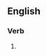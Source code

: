 {{also|régénérâtes}}

==English==

===Verb===
{{head|en|verb form}}

# {{en-third-person singular of|regenerate}}